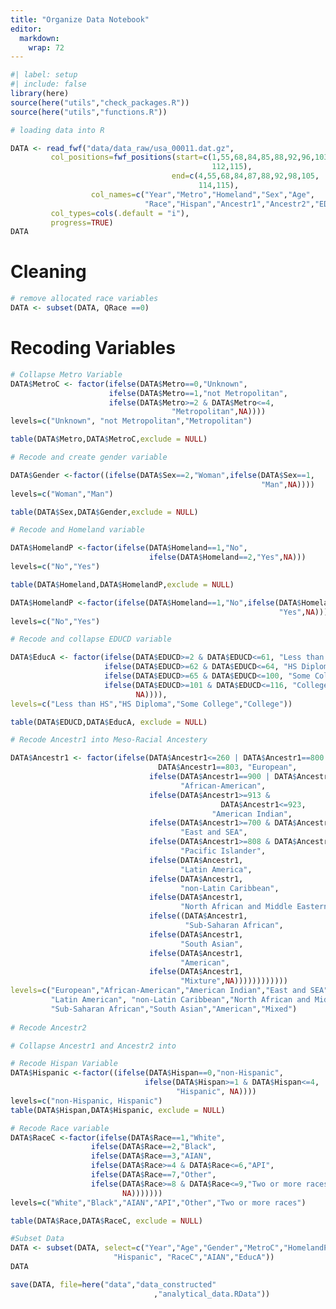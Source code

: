 ```yaml
---
title: "Organize Data Notebook"
editor: 
  markdown: 
    wrap: 72
---
```


```r
#| label: setup
#| include: false
library(here)
source(here("utils","check_packages.R"))
source(here("utils","functions.R"))
```

```r
# loading data into R

DATA <- read_fwf("data/data_raw/usa_00011.dat.gz",
         col_positions=fwf_positions(start=c(1,55,68,84,85,88,92,96,103,
                                             112,115),
                                    end=c(4,55,68,84,87,88,92,98,105,
                                          114,115),
                  col_names=c("Year","Metro","Homeland","Sex","Age",
                              "Race","Hispan","Ancestr1","Ancestr2","EDUCD","QRace")),
         col_types=cols(.default = "i"),
         progress=TRUE)
DATA
```

# Cleaning

```r
# remove allocated race variables
DATA <- subset(DATA, QRace ==0)
```

# Recoding Variables

```r
# Collapse Metro Variable
DATA$MetroC <- factor(ifelse(DATA$Metro==0,"Unknown",
                      ifelse(DATA$Metro==1,"not Metropolitan",
                      ifelse(DATA$Metro>=2 & DATA$Metro<=4,
                                    "Metropolitan",NA))))
levels=c("Unknown", "not Metropolitan","Metropolitan")

table(DATA$Metro,DATA$MetroC,exclude = NULL)

# Recode and create gender variable

DATA$Gender <-factor((ifelse(DATA$Sex==2,"Woman",ifelse(DATA$Sex==1,
                                                        "Man",NA))))
levels=c("Woman","Man")

table(DATA$Sex,DATA$Gender,exclude = NULL)

# Recode and Homeland variable

DATA$HomelandP <-factor(ifelse(DATA$Homeland==1,"No",
                               ifelse(DATA$Homeland==2,"Yes",NA)))
levels=c("No","Yes")

table(DATA$Homeland,DATA$HomelandP,exclude = NULL)

DATA$HomelandP <-factor(ifelse(DATA$Homeland==1,"No",ifelse(DATA$Homeland==2,
                                                            "Yes",NA)))
levels=c("No","Yes")

# Recode and collapse EDUCD variable 

DATA$EducA <- factor(ifelse(DATA$EDUCD>=2 & DATA$EDUCD<=61, "Less than HS",
                     ifelse(DATA$EDUCD>=62 & DATA$EDUCD<=64, "HS Diploma",
                     ifelse(DATA$EDUCD>=65 & DATA$EDUCD<=100, "Some College",
                     ifelse(DATA$EDUCD>=101 & DATA$EDUCD<=116, "College",
                            NA)))),
levels=c("Less than HS","HS Diploma","Some College","College"))

table(DATA$EDUCD,DATA$EducA, exclude = NULL)
```

```r
# Recode Ancestr1 into Meso-Racial Ancestery

DATA$Ancestr1 <- factor(ifelse(DATA$Ancestr1<=260 | DATA$Ancestr1==800 |
                                 DATA$Ancestr1==803, "European",
                               ifelse(DATA$Ancestr1==900 | DATA$Ancestr1==902,
                                      "African-American",
                               ifelse(DATA$Ancestr1>=913 &
                                               DATA$Ancestr1<=923,
                                             "American Indian",
                               ifelse(DATA$Ancestr1>=700 & DATA$Ancestr1<=796,
                                      "East and SEA",
                               ifelse(DATA$Ancestr1>=808 & DATA$Ancestr1<=870,
                                      "Pacific Islander",
                               ifelse(DATA$Ancestr1,
                                      "Latin America",
                               ifelse(DATA$Ancestr1,
                                      "non-Latin Caribbean",
                               ifelse(DATA$Ancestr1,
                                      "North African and Middle Eastern",
                               ifelse((DATA$Ancestr1,
                                       "Sub-Saharan African",
                               ifelse(DATA$Ancestr1,
                                      "South Asian",
                               ifelse(DATA$Ancestr1,
                                      "American",
                               ifelse(DATA$Ancestr1,
                                      "Mixture",NA))))))))))))
levels=c("European","African-American","American Indian","East and SEA","Pacific Islander",
         "Latin American", "non-Latin Caribbean","North African and Middle Eastern",
         "Sub-Saharan African","South Asian","American","Mixed")                            
                     
# Recode Ancestr2

# Collapse Ancestr1 and Ancestr2 into 


```

```r
# Recode Hispan Variable
DATA$Hispanic <-factor((ifelse(DATA$Hispan==0,"non-Hispanic",
                              ifelse(DATA$Hispan>=1 & DATA$Hispan<=4,
                                     "Hispanic", NA))))
levels=c("non-Hispanic, Hispanic")
table(DATA$Hispan,DATA$Hispanic, exclude = NULL)

# Recode Race variable
DATA$RaceC <-factor(ifelse(DATA$Race==1,"White",
                  ifelse(DATA$Race==2,"Black",
                  ifelse(DATA$Race==3,"AIAN",
                  ifelse(DATA$Race>=4 & DATA$Race<=6,"API",
                  ifelse(DATA$Race==7,"Other",
                  ifelse(DATA$Race>=8 & DATA$Race<=9,"Two or more races", 
                         NA)))))))
levels=c("White","Black","AIAN","API","Other","Two or more races")

table(DATA$Race,DATA$RaceC, exclude = NULL)
```

```r
#Subset Data
DATA <- subset(DATA, select=c("Year","Age","Gender","MetroC","HomelandP",
                       "Hispanic", "RaceC","AIAN","EducA"))
DATA
```

```r
save(DATA, file=here("data","data_constructed"
                                ,"analytical_data.RData"))
```
